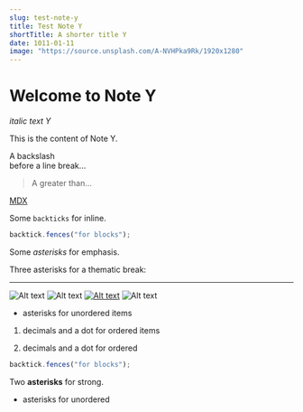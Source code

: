 ```yaml
---
slug: test-note-y
title: Test Note Y
shortTitle: A shorter title Y
date: 1011-01-11
image: "https://source.unsplash.com/A-NVHPka9Rk/1920x1280"
---
```


# Welcome to Note Y

_italic text Y_

This is the content of Note Y.

A backslash\
before a line break…

> A greater than…

[MDX](https://mdxjs.com "title")

Some `backticks` for inline.

```js
backtick.fences("for blocks");
```

Some _asterisks_ for emphasis.

Three asterisks for a thematic break:

---

![Alt text](/logo.png "title")
![Alt text](/{frontmatter.image} "title")
[![Alt text]({frontmatter.image})](https://digitalocean.com)
![Alt text]({frontmatter.image} "title")

- asterisks for unordered items

1. decimals and a dot for ordered items

1. decimals and a dot for ordered

```js
backtick.fences("for blocks");
```

Two **asterisks** for strong.

- asterisks for unordered
